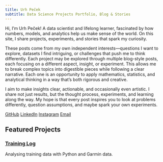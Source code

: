 ```yaml
---
title: Urh Peček  
subtitle: Data Science Projects Portfolio, Blog & Stories
---
```


Hi, I’m Urh Peček! A data scientist and lifelong learner, fascinated by how numbers, models, and analytics help us make sense of the world. On this site, I share projects, experiments, and stories that spark my curiosity.

These posts come from my own independent interests—questions I want to explore, datasets I find intriguing, or challenges that push me to think differently. Each project may be explored through multiple blog-style posts, each focusing on a different aspect, insight, or experiment. This allows me to break complex topics into digestible pieces while following a clear narrative. Each one is an opportunity to apply mathematics, statistics, and analytical thinking in a way that’s both rigorous and creative.

I aim to make insights clear, actionable, and occasionally even artistic. I share not just results, but the thought process, experiments, and learning along the way. My hope is that every post inspires you to look at problems differently, question assumptions, and maybe spark your own experiments.

::: {.text-center}
[GitHub](https://github.com/1312Bravo){.fa .fab .fa-github target="_blank"}
[LinkedIn](https://www.linkedin.com/in/urh-pe%C4%8Dek-a52527246/){.fa .fab .fa-linkedin target="_blank"}
[Instagram](https://www.instagram.com/urhpecek/){.fa .fab .fa-instagram target="_blank"}
[Email](mailto:pecek.urh@gmail.com){.fa .fas .fa-envelope}
:::

## Featured Projects

::: {.project-card}
### [Training Log](projects/training_log.qmd)
Analysing training data with Python and Garmin data.
:::

